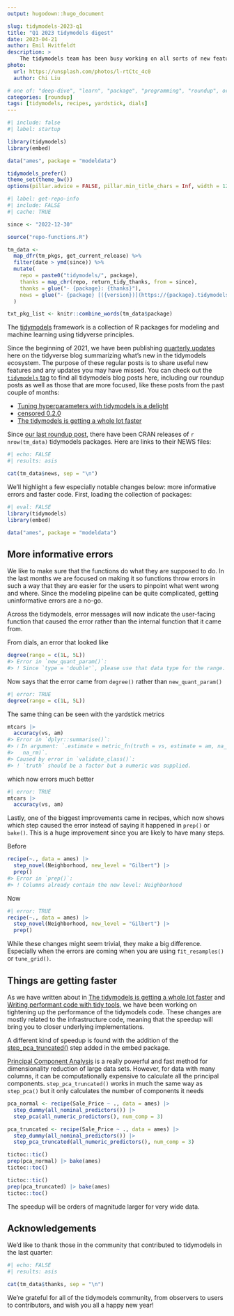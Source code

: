 ```yaml
---
output: hugodown::hugo_document

slug: tidymodels-2023-q1
title: "Q1 2023 tidymodels digest"
date: 2023-04-21
author: Emil Hvitfeldt
description: >
    The tidymodels team has been busy working on all sorts of new features across the ecosystem.
photo:
  url: https://unsplash.com/photos/l-rtCtc_4c0
  author: Chi Liu

# one of: "deep-dive", "learn", "package", "programming", "roundup", or "other"
categories: [roundup] 
tags: [tidymodels, recipes, yardstick, dials]
---
```


<!--
TODO:
* [x] Look over / edit the post's title in the yaml
* [x] Edit (or delete) the description; note this appears in the Twitter card
* [x] Pick category and tags (see existing with `hugodown::tidy_show_meta()`)
* [x] Find photo & update yaml metadata
* [x] Create `thumbnail-sq.jpg`; height and width should be equal
* [x] Create `thumbnail-wd.jpg`; width should be >5x height
* [x] `hugodown::use_tidy_thumbnails()`
* [x] Add intro sentence, e.g. the standard tagline for the package
* [x] `usethis::use_tidy_thanks()`
-->

```r
#| include: false
#| label: startup

library(tidymodels)
library(embed)

data("ames", package = "modeldata")

tidymodels_prefer()
theme_set(theme_bw())
options(pillar.advice = FALSE, pillar.min_title_chars = Inf, width = 120)
```

```r
#| label: get-repo-info
#| include: FALSE
#| cache: TRUE

since <- "2022-12-30"

source("repo-functions.R")

tm_data <- 
  map_dfr(tm_pkgs, get_current_release) %>% 
  filter(date > ymd(since)) %>% 
  mutate(
    repo = paste0("tidymodels/", package),
    thanks = map_chr(repo, return_tidy_thanks, from = since),
    thanks = glue("- {package}: {thanks}"),
    news = glue("- {package} [({version})](https://{package}.tidymodels.org/news/index.html)")
  )

txt_pkg_list <- knitr::combine_words(tm_data$package)
```

The [tidymodels](https://www.tidymodels.org/) framework is a collection of R packages for modeling and machine learning using tidyverse principles.

Since the beginning of 2021, we have been publishing [quarterly updates](https://www.tidyverse.org/categories/roundup/) here on the tidyverse blog summarizing what's new in the tidymodels ecosystem. The purpose of these regular posts is to share useful new features and any updates you may have missed. You can check out the [`tidymodels` tag](https://www.tidyverse.org/tags/tidymodels/) to find all tidymodels blog posts here, including our roundup posts as well as those that are more focused, like these posts from the past couple of months:

-   [Tuning hyperparameters with tidymodels is a delight](https://www.tidyverse.org/blog/2023/04/tuning-delights/)
-   [censored 0.2.0](https://www.tidyverse.org/blog/2023/04/censored-0-2-0/)
-   [The tidymodels is getting a whole lot faster](https://www.simonpcouch.com/blog/speedups-2023/)

Since [our last roundup post](https://www.tidyverse.org/blog/2022/12/tidymodels-2022-q4/), there have been CRAN releases of `r nrow(tm_data)` tidymodels packages. Here are links to their NEWS files:

```r
#| echo: FALSE
#| results: asis

cat(tm_data$news, sep = "\n")
```

We'll highlight a few especially notable changes below: more informative errors and faster code. First, loading the collection of packages:

```r
#| eval: FALSE
library(tidymodels)
library(embed)

data("ames", package = "modeldata")
```

## More informative errors

We like to make sure that the functions do what they are supposed to do. In the last months we are focused on making it so functions throw errors in such a way that they are easier for the users to pinpoint what went wrong and where. Since the modeling pipeline can be quite complicated, getting uninformative errors are a no-go.

Across the tidymodels, error messages will now indicate the user-facing function that caused the error rather than the internal function that it came from.

From dials, an error that looked like

```r
degree(range = c(1L, 5L))
#> Error in `new_quant_param()`:
#> ! Since `type = 'double'`, please use that data type for the range.
```

Now says that the error came from `degree()` rather than `new_quant_param()`

```r
#| error: TRUE
degree(range = c(1L, 5L))
```

The same thing can be seen with the yardstick metrics

``` r
mtcars |>
  accuracy(vs, am)
#> Error in `dplyr::summarise()`:
#> ℹ In argument: `.estimate = metric_fn(truth = vs, estimate = am, na_rm =
#>   na_rm)`.
#> Caused by error in `validate_class()`:
#> ! `truth` should be a factor but a numeric was supplied.
```

which now errors much better

```r
#| error: TRUE
mtcars |>
  accuracy(vs, am)
```

Lastly, one of the biggest improvements came in recipes, which now shows which step caused the error instead of saying it happened in `prep()` or `bake()`. This is a huge improvement since you are likely to have many steps.

Before

``` r
recipe(~., data = ames) |>
  step_novel(Neighborhood, new_level = "Gilbert") |>
  prep()
#> Error in `prep()`:
#> ! Columns already contain the new level: Neighborhood
```

Now

```r
#| error: TRUE
recipe(~., data = ames) |>
  step_novel(Neighborhood, new_level = "Gilbert") |>
  prep()
```

While these changes might seem trivial, they make a big difference. Especially when the errors are coming when you are using `fit_resamples()` or `tune_grid()`.

## Things are getting faster 

As we have written about in [The tidymodels is getting a whole lot faster](https://www.simonpcouch.com/blog/speedups-2023/) and [Writing performant code with tidy tools
](https://www.tidyverse.org/blog/2023/04/performant-packages/), we have been working on tightening up the performance of the tidymodels code. These changes are mostly related to the infrastructure code, meaning that the speedup will bring you to closer underlying implementations.

A different kind of speedup is found with the addition of the [step_pca_truncated()](https://embed.tidymodels.org/reference/step_pca_truncated.html) step added in the embed package.

[Principal Component Analysis](https://en.wikipedia.org/wiki/Principal_component_analysis) is a really powerful and fast method for dimensionality reduction of large data sets. However, for data with many columns, it can be computationally expensive to calculate all the principal components. `step_pca_truncated()` works in much the same way as `step_pca()` but it only calculates the number of components it needs

```r
pca_normal <- recipe(Sale_Price ~ ., data = ames) |>
  step_dummy(all_nominal_predictors()) |>
  step_pca(all_numeric_predictors(), num_comp = 3)

pca_truncated <- recipe(Sale_Price ~ ., data = ames) |>
  step_dummy(all_nominal_predictors()) |>
  step_pca_truncated(all_numeric_predictors(), num_comp = 3)
```

```r
tictoc::tic()
prep(pca_normal) |> bake(ames)
tictoc::toc()
```

```r
tictoc::tic()
prep(pca_truncated) |> bake(ames)
tictoc::toc()
```

The speedup will be orders of magnitude larger for very wide data.

## Acknowledgements

We'd like to thank those in the community that contributed to tidymodels in the last quarter:

```r
#| echo: FALSE
#| results: asis

cat(tm_data$thanks, sep = "\n")
```

We're grateful for all of the tidymodels community, from observers to users to contributors, and wish you all a happy new year!
